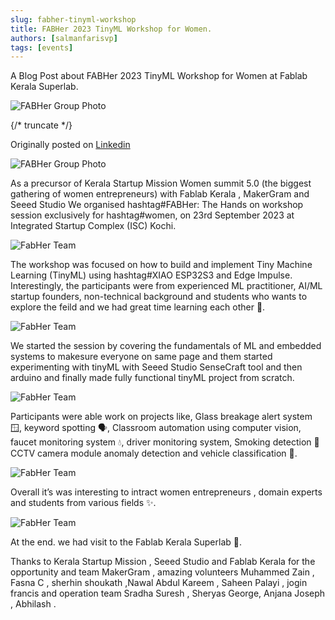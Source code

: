 ```yaml
---
slug: fabher-tinyml-workshop
title: FABHer 2023 TinyML Workshop for Women.
authors: [salmanfarisvp]
tags: [events]
---
```


A Blog Post about FABHer 2023 TinyML Workshop for Women at Fablab Kerala Superlab.

![FABHer Group Photo](../static/img/blog/2023-10-23-fabher-tinyml-workshop/FABHer-group-photo.jpeg)

{/* truncate */}

Originally posted on [Linkedin](https://www.linkedin.com/posts/salmanfarisvp_tinymlabrworkshopabrseries-fabher-women-activity-7111535608103141376-q8iM?utm_source=share&utm_medium=member_desktop)

![FABHer Group Photo](../static/img/blog/2023-10-23-fabher-tinyml-workshop/FABHer-group-photo.jpeg)

As a precursor of Kerala Startup Mission Women summit 5.0 (the biggest gathering of women entrepreneurs) with Fablab Kerala , MakerGram and Seeed Studio We organised hashtag#FABHer: The Hands on workshop session exclusively for hashtag#women, on 23rd September 2023 at Integrated Startup Complex (ISC) Kochi.

![FabHer Team](../static/img/blog/2023-10-23-fabher-tinyml-workshop/FABHer-photo1.jpeg)

The workshop was focused on how to build and implement Tiny Machine Learning (TinyML) using hashtag#XIAO ESP32S3 and Edge Impulse. Interestingly, the participants were from experienced ML practitioner, AI/ML startup founders, non-technical background and students who wants to explore the feild and we had great time learning each other 🙌.

![FabHer Team](../static/img/blog/2023-10-23-fabher-tinyml-workshop/FABHer-photo2.jpeg)

We started the session by covering the fundamentals of ML and embedded systems to makesure everyone on same page and them started experimenting with tinyML with Seeed Studio SenseCraft tool and then arduino and finally made fully functional tinyML project from scratch.

![FabHer Team](../static/img/blog/2023-10-23-fabher-tinyml-workshop/FABHer-photo3.jpeg)

Participants were able work on projects like, Glass breakage alert system 🪟, keyword spotting 🗣️, Classroom automation using computer vision, faucet monitoring system 💧, driver monitoring system, Smoking detection 🚬CCTV camera module anomaly detection and vehicle classification 🚚.

![FabHer Team](../static/img/blog/2023-10-23-fabher-tinyml-workshop/FABHer-photo4.jpeg)

Overall it’s was interesting to intract women entrepreneurs , domain experts and students from various fields ✨.

![FabHer Team](../static/img/blog/2023-10-23-fabher-tinyml-workshop/FABHer-photo5.jpeg)

At the end. we had visit to the Fablab Kerala Superlab 🙌.

Thanks to Kerala Startup Mission , Seeed Studio and Fablab Kerala for the opportunity and team MakerGram , amazing volunteers Muhammed Zain , Fasna C , sherhin shoukath ,Nawal Abdul Kareem , Saheen Palayi , jogin francis and operation team Sradha Suresh , Sheryas George, Anjana Joseph , Abhilash .